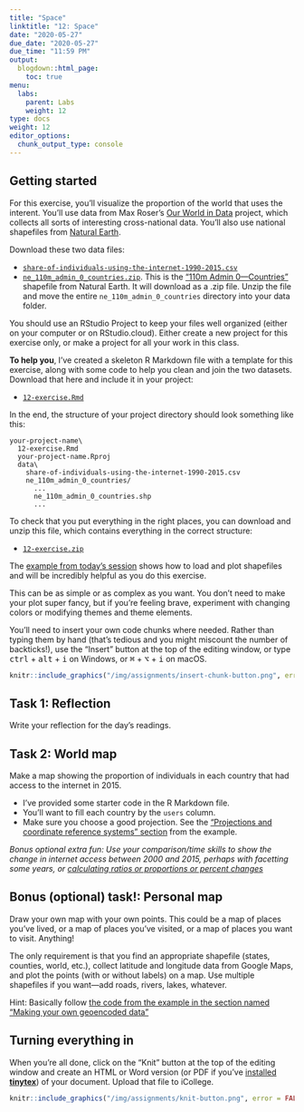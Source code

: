 ```yaml
---
title: "Space"
linktitle: "12: Space"
date: "2020-05-27"
due_date: "2020-05-27"
due_time: "11:59 PM"
output:
  blogdown::html_page:
    toc: true
menu:
  labs:
    parent: Labs
    weight: 12
type: docs
weight: 12
editor_options:
  chunk_output_type: console
---
```


## Getting started

For this exercise, you'll visualize the proportion of the world that uses the interent. You'll use data from Max Roser's [Our World in Data](https://ourworldindata.org/internet/) project, which collects all sorts of interesting cross-national data. You'll also use national shapefiles from [Natural Earth](https://www.naturalearthdata.com/).

Download these two data files:

- [<i class="fas fa-table"></i> `share-of-individuals-using-the-internet-1990-2015.csv`](/data/share-of-individuals-using-the-internet-1990-2015.csv)
- [<i class="fas fa-file-archive"></i> `ne_110m_admin_0_countries.zip`](/data/ne_110m_admin_0_countries.zip). This is the ["110m Admin 0—Countries"](https://www.naturalearthdata.com/downloads/110m-cultural-vectors/) shapefile from Natural Earth. It will download as a .zip file. Unzip the file and move the entire `ne_110m_admin_0_countries` directory into your data folder.

You should use an RStudio Project to keep your files well organized (either on your computer or on RStudio.cloud). Either create a new project for this exercise only, or make a project for all your work in this class.

**To help you**, I've created a skeleton R Markdown file with a template for this exercise, along with some code to help you clean and join the two datasets. Download that here and include it in your project:

- [<i class="fab fa-r-project"></i> `12-exercise.Rmd`](/projects/12-exercise/12-exercise.Rmd)

In the end, the structure of your project directory should look something like this:

```text
your-project-name\
  12-exercise.Rmd
  your-project-name.Rproj
  data\
    share-of-individuals-using-the-internet-1990-2015.csv
    ne_110m_admin_0_countries/
      ...
      ne_110m_admin_0_countries.shp
      ...
```

To check that you put everything in the right places, you can download and unzip this file, which contains everything in the correct structure:

- [<i class="fas fa-file-archive"></i> `12-exercise.zip`](/projects/12-exercise.zip)

The [example from today's session](/example/12-example/) shows how to load and plot shapefiles and will be incredibly helpful as you do this exercise.

This can be as simple or as complex as you want. You don't need to make your plot super fancy, but if you're feeling brave, experiment with changing colors or modifying themes and theme elements.

You'll need to insert your own code chunks where needed. Rather than typing them by hand (that's tedious and you might miscount the number of backticks!), use the "Insert" button at the top of the editing window, or type <kbd>ctrl</kbd> + <kbd>alt</kbd> + <kbd>i</kbd> on Windows, or <kbd>⌘</kbd> + <kbd>⌥</kbd> + <kbd>i</kbd> on macOS.

```r
knitr::include_graphics("/img/assignments/insert-chunk-button.png", error = FALSE)
```

## Task 1: Reflection

Write your reflection for the day's readings.


## Task 2: World map

Make a map showing the proportion of individuals in each country that had access to the internet in 2015.

- I've provided some starter code in the R Markdown file.
- You'll want to fill each country by the `users` column.
- Make sure you choose a good projection. See the ["Projections and coordinate reference systems" section](/example/12-example/#projections-and-coordinate-reference-systems) from the example.

*Bonus optional extra fun: Use your comparison/time skills to show the change in internet access between 2000 and 2015, perhaps with facetting some years, or [calculating ratios or proportions or percent changes](https://observablehq.com/@mbostock/methods-of-comparison-compared)*


## Bonus (optional) task!: Personal map

Draw your own map with your own points. This could be a map of places you've lived, or a map of places you've visited, or a map of places you want to visit. Anything!

The only requirement is that you find an appropriate shapefile (states, counties, world, etc.), collect latitude and longitude data from Google Maps, and plot the points (with or without labels) on a map. Use multiple shapefiles if you want—add roads, rivers, lakes, whatever.

Hint: Basically follow [the code from the example in the section named "Making your own geoencoded data"](/example/12-example/#making-your-own-geoencoded-data)


## Turning everything in

When you're all done, click on the "Knit" button at the top of the editing window and create an HTML or Word version (or PDF if you've [installed **tinytex**](/resource/install/#install-tinytex)) of your document. Upload that file to iCollege.

```r
knitr::include_graphics("/img/assignments/knit-button.png", error = FALSE)
```
